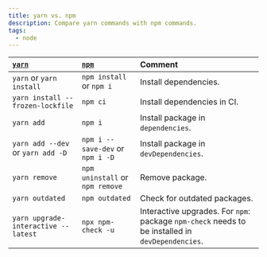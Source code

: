 ```yaml
---
title: yarn vs. npm
description: Compare yarn commands with npm commands.
tags:
  - node
---
```


| [`yarn`](https://classic.yarnpkg.com/en/docs/cli) | [`npm`](https://docs.npmjs.com/cli-documentation/) | Comment                                                                                          |
| :------------------------------------------------ | :------------------------------------------------- | :----------------------------------------------------------------------------------------------- |
| `yarn` or `yarn install`                          | `npm install` or `npm i`                           | Install dependencies.                                                                            |
| `yarn install --frozen-lockfile`                  | `npm ci`                                           | Install dependencies in CI.                                                                      |
| `yarn add`                                        | `npm i`                                            | Install package in `dependencies`.                                                               |
| `yarn add --dev` or `yarn add -D`                 | `npm i --save-dev` or `npm i -D`                   | Install package in `devDependencies`.                                                            |
| `yarn remove`                                     | `npm uninstall` or `npm remove`                    | Remove package.                                                                                  |
| `yarn outdated`                                   | `npm outdated`                                     | Check for outdated packages.                                                                     |
| `yarn upgrade-interactive --latest`               | `npx npm-check -u`                                 | Interactive upgrades. For `npm`: package `npm-check` needs to be installed in `devDependencies`. |
